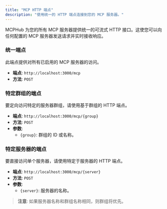 ```yaml
---
title: "MCP HTTP 端点"
description: "使用统一的 HTTP 端点连接到您的 MCP 服务器。"
---
```


MCPHub 为您的所有 MCP 服务器提供统一的可流式 HTTP 接口。这使您可以向任何配置的 MCP 服务器发送请求并实时接收响应。

### 统一端点

此端点提供对所有已启用的 MCP 服务器的访问。

- **端点**: `http://localhost:3000/mcp`
- **方法**: `POST`

### 特定群组的端点

要定向访问特定的服务器群组，请使用基于群组的 HTTP 端点。

- **端点**: `http://localhost:3000/mcp/{group}`
- **方法**: `POST`
- **参数**:
  - `{group}`: 群组的 ID 或名称。

### 特定服务器的端点

要直接访问单个服务器，请使用特定于服务器的 HTTP 端点。

- **端点**: `http://localhost:3000/mcp/{server}`
- **方法**: `POST`
- **参数**:
  - `{server}`: 服务器的名称。

> **注意**: 如果服务器名称和群组名称相同，则群组将优先。
